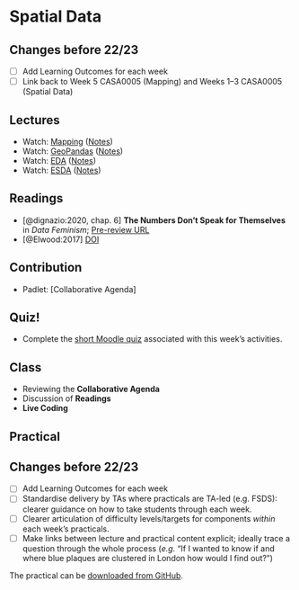# Spatial Data

:::{.callout-warning}
## Changes before 22/23

- [ ] Add Learning Outcomes for each week
- [ ] Link back to Week 5 CASA0005 (Mapping) and Weeks 1–3 CASA0005 (Spatial Data)
:::


## Lectures

- Watch: [Mapping](https://web.microsoftstream.com/video/74559a29-4214-4f79-8d41-06293ba1bade) ([Notes](https://github.com/jreades/i2p/blob/master/lectures/6.1-Mapping.md))
- Watch: [GeoPandas](https://web.microsoftstream.com/video/b79dab45-1390-40e9-b97b-ffd3c63e55d6) ([Notes](https://github.com/jreades/i2p/blob/master/lectures/6.2-Geopandas.md))
- Watch: [EDA](https://web.microsoftstream.com/video/bf4b47c4-2bbc-4989-a11c-cc3be529cef1) ([Notes](https://github.com/jreades/i2p/blob/master/lectures/6.3-EDA.md))
- Watch: [ESDA](https://web.microsoftstream.com/video/5c0a28b2-eb42-4ace-baed-a0fa9131aa4a) ([Notes](https://github.com/jreades/i2p/blob/master/lectures/6.4-ESDA.md))

## Readings

- [@dignazio:2020, chap. 6] **The Numbers Don't Speak for Themselves** in *Data Feminism*; [Pre-review URL](https://bookbook.pubpub.org/pub/6ui5n4vo)
- [@Elwood:2017] [DOI](https://doi.org/10.1080/13658816.2017.1334892)

## Contribution

- Padlet: [Collaborative Agenda]

## Quiz!

- Complete the [short Moodle quiz](https://moodle.ucl.ac.uk/mod/quiz/view.php?id=2532856) associated with this week's activities.

## Class

- Reviewing the **Collaborative Agenda**
- Discussion of **Readings**
- **Live Coding**

## Practical

:::{.callout-warning}
## Changes before 22/23
- [ ] Add Learning Outcomes for each week
- [ ] Standardise delivery by TAs where practicals are TA-led (e.g. FSDS): clearer guidance on how to take students through each week.
- [ ] Clearer articulation of difficulty levels/targets for components *within* each week’s practicals.
- [ ] Make links between lecture and practical content explicit; ideally trace a question through the whole process (*e.g.* “If I wanted to know if and where blue plaques are clustered in London how would I find out?”)
:::

The practical can be [downloaded from GitHub](https://github.com/jreades/i2p/blob/master/practicals/Practical-06-Spatial_Data.ipynb).
